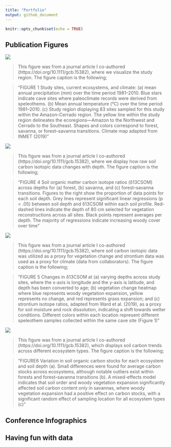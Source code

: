 ```yaml
---
title: "Portfolio"
output: github_document
---
```


```r
knitr::opts_chunk$set(echo = TRUE)
```

## Publication Figures

![](/assets/img/StudyRegion_9.29.20.png)

> This figure was from a journal article I co-authored (https://doi.org/10.1111/gcb.15382), where we visualize the study region. The figure caption is the following; 

>"FIGURE 1 Study sites, current ecosystems, and climate: (a) mean annual precipitation (mm) over the time period 1981–2010. Blue stars indicate cave sites where paleoclimate records were derived from speleothems. (b) Mean annual temperature (℃) over the time period 1981–2010. (c) Study region displaying 83 sites sampled for this study within the Amazon–Cerrado region. The yellow line within the study region delineates the ecoregions—Amazon to the Northwest and Cerrado to the Southeast. Shapes and colors correspond to forest, savanna,
or forest–savanna transitions. Climate map adapted from INMET (2019)"


![](/assets/img/rawdata_9.29.20.png)

> This figure was from a journal article I co-authored (https://doi.org/10.1111/gcb.15382), where we display how raw soil carbon isotopic data changes with depth. The figure caption is the following; 

>"FIGURE 4 Soil organic matter carbon isotope ratios (δ13CSOM) across depths for (a) forest, (b) savanna, and (c) forest–savanna transitions. Figures to the right show the proportion of data points for each soil depth. Grey lines represent significant linear regressions (p < .05) between soil depth and δ13CSOM within each soil profile. Red-dashed lines indicate the depth of 80 cm selected for vegetation reconstructions across all sites. Black points represent averages per depth. The majority of regressions indicate increasing woody cover over time"


![](/assets/img/MapFigure_9.29.20.png)

> This figure was from a journal article I co-authored (https://doi.org/10.1111/gcb.15382), where soil carbon isotopic data was utilized as a proxy for vegetation change and strontium data was used as a proxy for climate (data from collaborators). The figure caption is the following; 

>"FIGURE 5 Changes in δ13CSOM at (a) varying depths across study sites, where the x-axis is longitude and the y-axis is latitude, and depth
has been converted to age; (b) vegetation change heatmap where blue represents woody vegetation expansion, yellow represents no
change, and red represents grass expansion; and (c) strontium isotope ratios, adapted from Ward et al. (2019), as a proxy for soil moisture
and rock dissolution, indicating a shift towards wetter conditions. Different colors within each location represent different speleothem
samples collected within the same cave site (Figure 1)"


![](/assets/img/finaltotalcarbon_9.29.20.png)

> This figure was from a journal article I co-authored (https://doi.org/10.1111/gcb.15382), which displays soil carbon trends across different ecosystem types. The figure caption is the following;

>"FIGURE6 Variation in soil organic carbon stocks for each ecosystem and soil depth (a). Small differences were found for average carbon stocks across ecosystems, although notable outliers exist within forests and forest–savanna transitions (b). A mixed-effects model indicates that soil order and woody vegetation expansion significantly affected soil carbon content only in savannas, where woody vegetation expansion had a positive effect on carbon stocks, with a significant random effect of sampling location for all ecosystem types (c)"


## Conference Infographics


## Having fun with data





